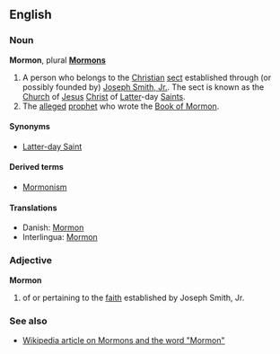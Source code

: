 ==English==
===Noun===
'''Mormon''', plural '''[[Mormons]]''' 

# A person who belongs to the [[Christian]] [[sect]] established through (or possibly founded by) [[w:Joseph Smith, Jr.|Joseph Smith, Jr.]].  The sect is known as the [[church|Church]] of [[Jesus]] [[Christ]] of [[latter|Latter]]-day [[saint|Saints]].
# The [[alleged]] [[prophet]] who wrote the [[Book of Mormon]].

====Synonyms====
*[[Latter-day Saint]]

====Derived terms====
*[[Mormonism]]

====Translations====
*Danish: [[Mormon]]
*Interlingua: [[Mormon]]

===Adjective===
'''Mormon'''

# of or pertaining to the [[faith]] established by Joseph Smith, Jr.


===See also===
*[[w:Mormon|Wikipedia article on Mormons and the word "Mormon"]]
